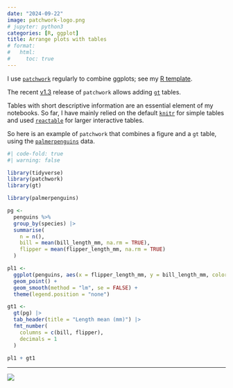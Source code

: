 ```yaml
---
date: "2024-09-22"
image: patchwork-logo.png
# jupyter: python3
categories: [R, ggplot]
title: Arrange plots with tables
# format:
#   html:
#     toc: true
---
```


I use [`patchwork`](https://patchwork.data-imaginist.com/) regularly to combine ggplots; see my [R template](https://github.com/hdigital/starter-r).

The recent [v1.3](https://www.tidyverse.org/blog/2024/09/patchwork-1-3-0/) release of `patchwork` allows adding [`gt`](https://www.tidyverse.org/blog/2024/09/patchwork-1-3-0/#tables-are-figures-too) tables.

Tables with short descriptive information are an essential element of my notebooks. So far, I have mainly relied on the default [`knitr`](https://github.com/yihui/knitr) for simple tables and used [`reactable`](https://glin.github.io/reactable/) for larger interactive tables.

So here is an example of `patchwork` that combines a figure and a `gt` table, using the [`palmerpenguins`](https://allisonhorst.github.io/palmerpenguins/) data.

```r
#| code-fold: true
#| warning: false

library(tidyverse)
library(patchwork)
library(gt)

library(palmerpenguins)

pg <-
  penguins %>%
  group_by(species) |>
  summarise(
    n = n(),
    bill = mean(bill_length_mm, na.rm = TRUE),
    flipper = mean(flipper_length_mm, na.rm = TRUE)
  )

pl1 <-
  ggplot(penguins, aes(x = flipper_length_mm, y = bill_length_mm, color = factor(species))) +
  geom_point() +
  geom_smooth(method = "lm", se = FALSE) +
  theme(legend.position = "none")

gt1 <-
  gt(pg) |>
  tab_header(title = "Length mean (mm)") |>
  fmt_number(
    columns = c(bill, flipper),
    decimals = 1
  )

pl1 + gt1
```

---

![](patchwork-logo.png)
